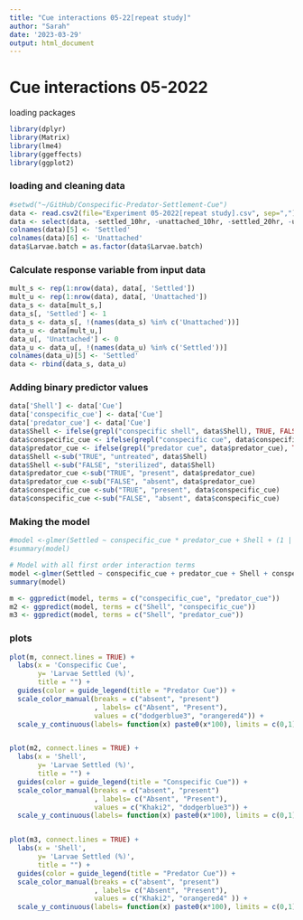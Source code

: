 ```yaml
---
title: "Cue interactions 05-22[repeat study]"
author: "Sarah"
date: '2023-03-29'
output: html_document
---
```


# Cue interactions 05-2022  


loading packages 

```r
library(dplyr)
library(Matrix)
library(lme4)
library(ggeffects)
library(ggplot2)
```

### loading and cleaning data
```r
#setwd("~/GitHub/Conspecific-Predator-Settlement-Cue")
data <- read.csv2(file="Experiment 05-2022[repeat study].csv", sep=",")
data <- select(data, -settled_10hr, -unattached_10hr, -settled_20hr, -unattached_20hr)
colnames(data)[5] <- 'Settled'
colnames(data)[6] <- 'Unattached'
data$Larvae.batch = as.factor(data$Larvae.batch)
```

### Calculate response variable from input data
```r
mult_s <- rep(1:nrow(data), data[, 'Settled'])
mult_u <- rep(1:nrow(data), data[, 'Unattached'])
data_s <- data[mult_s,]
data_s[, 'Settled'] <- 1
data_s <- data_s[, !(names(data_s) %in% c('Unattached'))]
data_u <- data[mult_u,]
data_u[, 'Unattached'] <- 0
data_u <- data_u[, !(names(data_u) %in% c('Settled'))]
colnames(data_u)[5] <- 'Settled'
data <- rbind(data_s, data_u)
```

### Adding binary predictor values
```r
data['Shell'] <- data['Cue']
data['conspecific_cue'] <- data['Cue']
data['predator_cue'] <- data['Cue']
data$Shell <- ifelse(grepl("conspecific shell", data$Shell), TRUE, FALSE)
data$conspecific_cue <- ifelse(grepl("conspecific cue", data$conspecific_cue), TRUE, FALSE)
data$predator_cue <- ifelse(grepl("predator cue", data$predator_cue), TRUE, FALSE)
data$Shell <-sub("TRUE", "untreated", data$Shell)
data$Shell <-sub("FALSE", "sterilized", data$Shell)
data$predator_cue <-sub("TRUE", "present", data$predator_cue)
data$predator_cue <-sub("FALSE", "absent", data$predator_cue)
data$conspecific_cue <-sub("TRUE", "present", data$conspecific_cue)
data$conspecific_cue <-sub("FALSE", "absent", data$conspecific_cue)
```

### Making the model 

```r
#model <-glmer(Settled ~ conspecific_cue * predator_cue + Shell + (1 | Larvae.age) + (1 | Larvae.batch), data = data, family = binomial)
#summary(model)

# Model with all first order interaction terms
model <-glmer(Settled ~ conspecific_cue + predator_cue + Shell + conspecific_cue:predator_cue + conspecific_cue:Shell + predator_cue:Shell + (1 | Larvae.age) + (1 | Larvae.batch), data = data, family = binomial)
summary(model)

m <- ggpredict(model, terms = c("conspecific_cue", "predator_cue"))
m2 <- ggpredict(model, terms = c("Shell", "conspecific_cue"))
m3 <- ggpredict(model, terms = c("Shell", "predator_cue"))
```

### plots 

```r
plot(m, connect.lines = TRUE) +
  labs(x = 'Conspecific Cue', 
       y= 'Larvae Settled (%)',
       title = "") +
  guides(color = guide_legend(title = "Predator Cue")) +
  scale_color_manual(breaks = c("absent", "present")
                     , labels= c("Absent", "Present"),
                     values = c("dodgerblue3", "orangered4")) +
  scale_y_continuous(labels= function(x) paste0(x*100), limits = c(0,1))


plot(m2, connect.lines = TRUE) +
  labs(x = 'Shell', 
       y= 'Larvae Settled (%)',
       title = "") +
  guides(color = guide_legend(title = "Conspecific Cue")) +
  scale_color_manual(breaks = c("absent", "present")
                     , labels= c("Absent", "Present"),
                     values = c("Khaki2", "dodgerblue3")) +
  scale_y_continuous(labels= function(x) paste0(x*100), limits = c(0,1)) 


plot(m3, connect.lines = TRUE) +
  labs(x = 'Shell', 
       y= 'Larvae Settled (%)',
       title = "") +
  guides(color = guide_legend(title = "Predator Cue")) +
  scale_color_manual(breaks = c("absent", "present")
                     , labels= c("Absent", "Present"),
                     values = c("Khaki2", "orangered4" )) +
  scale_y_continuous(labels= function(x) paste0(x*100), limits = c(0,1))
```